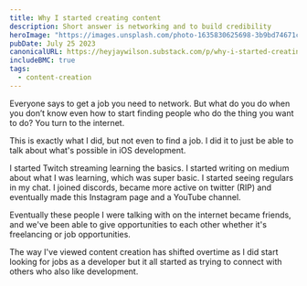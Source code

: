 ```yaml
---
title: Why I started creating content
description: Short answer is networking and to build credibility
heroImage: "https://images.unsplash.com/photo-1635830625698-3b9bd74671ca?crop=entropy&cs=tinysrgb&fit=max&fm=jpg&ixid=M3wzMDAzMzh8MHwxfHNlYXJjaHwxOHx8Y29udGVudCUyMGNyZWF0b3J8ZW58MHx8fHwxNjkwMjg4OTY5fDA&ixlib=rb-4.0.3&q=80&w=1080"
pubDate: July 25 2023
canonicalURL: https://heyjaywilson.substack.com/p/why-i-started-creating-content
includeBMC: true
tags: 
  - content-creation
---
```

Everyone says to get a job you need to network. But what do you do when you don’t know even how to start finding people who do the thing you want to do? You turn to the internet.

This is exactly what I did, but not even to find a job. I did it to just be able to talk about what's possible in iOS development.

I started Twitch streaming learning the basics. I started writing on medium about what I was learning, which was super basic. I started seeing regulars in my chat. I joined discords, became more active on twitter (RIP) and eventually made this Instagram page and a YouTube channel.

Eventually these people I were talking with on the internet became friends, and we've been able to give opportunities to each other whether it's freelancing or job opportunities.

The way I've viewed content creation has shifted overtime as I did start looking for jobs as a developer but it all started as trying to connect with others who also like development.